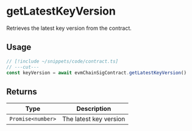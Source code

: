# getLatestKeyVersion

Retrieves the latest key version from the contract.

## Usage

```ts twoslash
// [!include ~/snippets/code/contract.ts]
// ---cut---
const keyVersion = await evmChainSigContract.getLatestKeyVersion()
```

## Returns

| Type              | Description            |
| ----------------- | ---------------------- |
| `Promise<number>` | The latest key version |
